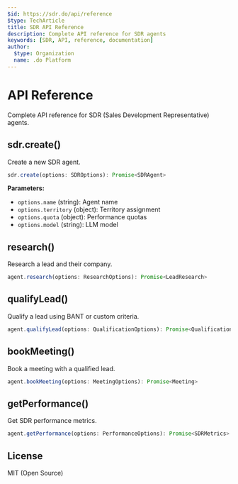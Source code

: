 ```yaml
---
$id: https://sdr.do/api/reference
$type: TechArticle
title: SDR API Reference
description: Complete API reference for SDR agents
keywords: [SDR, API, reference, documentation]
author:
  $type: Organization
  name: .do Platform
---
```


# API Reference

Complete API reference for SDR (Sales Development Representative) agents.

## sdr.create()

Create a new SDR agent.

```typescript
sdr.create(options: SDROptions): Promise<SDRAgent>
```

**Parameters:**

- `options.name` (string): Agent name
- `options.territory` (object): Territory assignment
- `options.quota` (object): Performance quotas
- `options.model` (string): LLM model

## research()

Research a lead and their company.

```typescript
agent.research(options: ResearchOptions): Promise<LeadResearch>
```

## qualifyLead()

Qualify a lead using BANT or custom criteria.

```typescript
agent.qualifyLead(options: QualificationOptions): Promise<Qualification>
```

## bookMeeting()

Book a meeting with a qualified lead.

```typescript
agent.bookMeeting(options: MeetingOptions): Promise<Meeting>
```

## getPerformance()

Get SDR performance metrics.

```typescript
agent.getPerformance(options: PerformanceOptions): Promise<SDRMetrics>
```

## License

MIT (Open Source)
